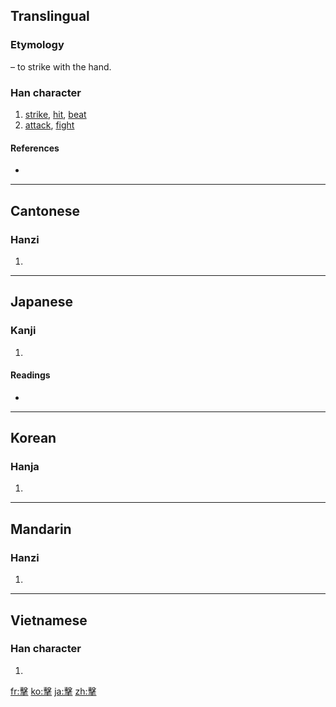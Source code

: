 {{also|击|撃}}
==Translingual==
{{ja-forms|[[撃]]|[[击]]|擊}}
===Etymology===
{{Han compound|手|t1=hand|毄|ls=psc|c1=s|c2=p}} – to strike with the hand.

===Han character===
{{Han char|rn=64|rad=手|as=13|sn=16|four=5750<sub>2</sub>|canj=十水手 (JEQ)}}

# [[strike]], [[hit]], [[beat]]
# [[attack]], [[fight]]

====References====
* {{Han ref|kx=0458.090|dkj=12800|dj=0806.250|hdz=31965.060|uh=64CA|ud=25802|bh=C0BB|bd=49339}}

----

==Cantonese==

===Hanzi===
{{yue-hanzi|jyut=|y=gik1|sim=击}}

# {{defn|Cantonese|sort=手13}}

----

==Japanese==

===Kanji===
{{ja-kanji|grade=|rs=手13}}

# {{defn|Japanese}}

====Readings====
* {{ja-readings|on=[[げき]] (geki), [[けき]] (keki)|kun=[[うつ]] (utsu)}}

----

==Korean==

===Hanja===
{{ko-hanja|hangeul=격|eumhun=|rv=gyeok|mr=kyŏk|y=kyek}}

# {{defn|Korean|sort=手13}}

----

==Mandarin==

===Hanzi===
{{cmn-hanzi|sim=击|pin=[[jī]] ([[ji1]]), [[jí]] ([[ji2]])|wg=chi<sup>1</sup>, chi<sup>2</sup>}}

# {{defn|Mandarin|sort=手13}}

----

==Vietnamese==

===Han character===
{{vi-hantu|[[kích]], [[kếch]], [[ghếch]]|rs=手13}}

# {{defn|Vietnamese|sort=手13}}

[[fr:擊]]
[[ko:擊]]
[[ja:擊]]
[[zh:擊]]